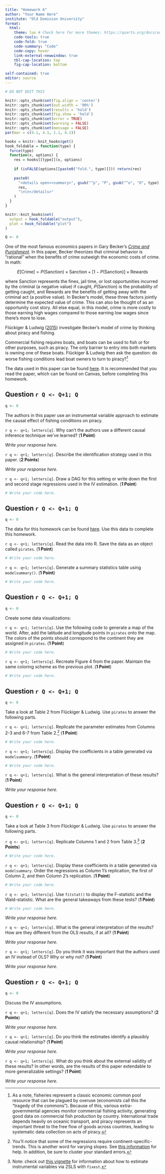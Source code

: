 ```yaml
---
title: "Homework 6"
author: "Your Name Here"
institute: "Old Dominion University"
format: 
  html:
    theme: lux # Check here for more themes: https://quarto.org/docs/output-formats/html-themes.html
    code-tools: true
    code-fold: true
    code-summary: "Code"
    code-copy: hover
    link-external-newwindow: true
    tbl-cap-location: top
    fig-cap-location: bottom

self-contained: true
editor: source
---
```


```r
# DO NOT EDIT THIS

knitr::opts_chunk$set(fig.align = 'center')
knitr::opts_chunk$set(out.width = '90%')
knitr::opts_chunk$set(results = 'hold')
knitr::opts_chunk$set(fig.show = 'hold')
knitr::opts_chunk$set(error = TRUE)
knitr::opts_chunk$set(warning = FALSE)
knitr::opts_chunk$set(message = FALSE)
par(mar = c(4.1, 4.1, 1.1, 4.1))

hooks = knitr::knit_hooks$get()
hook_foldable = function(type) {
  force(type)
  function(x, options) {
    res = hooks[[type]](x, options)
    
    if (isFALSE(options[[paste0("fold.", type)]])) return(res)
    
    paste0(
      "<details open><summary>", gsub("^p", "P", gsub("^o", "O", type)), "</summary>\n\n",
      res,
      "\n\n</details>"
    )
  }
}

knitr::knit_hooks$set(
  output = hook_foldable("output"),
  plot = hook_foldable("plot")
)

Q <- 0
```

One of the most famous economics papers in Gary Becker's [*Crime and Punishment*](https://www.nber.org/system/files/chapters/c3625/c3625.pdf).  In this paper, Becker theorizes that criminal behavior is "rational" when the benefits of crime outweigh the economic costs of crime.  In math:

$$E[\text{Crime}] = P(\text{Sanction})\times\text{Sanction} + [1-P(\text{Sanction})]\times\text{Rewards}$$

where $\text{Sanction}$ represents the fines, jail time, or lost opportunities incurred by the criminal (a negative value) if caught, $P(\text{Sanction})$ is the probability of getting caught, and $\text{Rewards}$ are the benefits of getting away with the criminal act (a positive value).  In Becker's model, these three factors jointly determine the expected value of crime.  This can also be thought of as an opportunity cost story. All else equal, in this model, crime is more costly to those earning high wages compared to those earning low wages since there's more to lose.

Flückiger \& Ludwig ([2015](https://doi.org/10.1016/j.jdeveco.2014.12.003)) investigate Becker's model of crime by thinking about piracy and fishing.

Commercial fishing requires boats, and boats can be used to fish or for other purposes, such as piracy.  The only barrier to entry into both markets is owning one of these boats.  Flückiger \& Ludwig then ask the question: do worse fishing conditions lead boat owners to turn to piracy?^[As a note, fisheries represent a classic economic common pool resource that can be plagued by overuse (economists call this the "tragedy of the commons").  Because of this, various extra-governmental agencies monitor commercial fishing activity, generating good data on commercial fish production by country. International trade depends heavily on oceanic transport, and piracy represents an important threat to the free flow of goods across countries, leading to systematic data collection on acts of piracy.]

The data used in this paper can be found [here](https://alexcardazzi.github.io/econ708/data/pirates.csv).  It is recommended that you read the paper, which can be found on Canvas, before completing this homework.

## Question `r Q <- Q+1; Q`

```r
q <- 0
```

The authors in this paper use an instrumental variable approach to estimate the causal effect of fishing conditions on piracy.

`r q <- q+1; letters[q]`. Why can't the authors use a different causal inference technique we've learned? (**1 Point**)

*Write your response here.*

`r q <- q+1; letters[q]`. Describe the identification strategy used in this paper. (**2 Points**)

*Write your response here.*

`r q <- q+1; letters[q]`. Draw a DAG for this setting or write down the first and second stage regressions used in the IV estimation. (**1 Point**)

```r
# Write your code here.
```



## Question `r Q <- Q+1; Q`

```r
q <- 0
```

The data for this homework can be found [here](https://alexcardazzi.github.io/econ708/data/pirates.csv).  Use this data to complete this homework.

`r q <- q+1; letters[q]`. Read the data into R.  Save the data as an object called `pirates`. (**1 Point**)

```r
# Write your code here.
```

`r q <- q+1; letters[q]`. Generate a summary statistics table using `modelsummary()`. (**1 Point**)

```r
# Write your code here.
```



## Question `r Q <- Q+1; Q`

```r
q <- 0
```

Create some data visualizations:

`r q <- q+1; letters[q]`. Use the following code to generate a map of the world.  After, add the latitude and longitude points in `pirates` onto the map.  The colors of the points should correspond to the continent they are assigned in `pirates`. (**1 Point**)

```r
# Write your code here.
```

`r q <- q+1; letters[q]`. Recreate Figure 4 from the paper.  Maintain the same coloring scheme as the previous plot. (**1 Point**)

```r
# Write your code here.
```



## Question `r Q <- Q+1; Q`

```r
q <- 0
```

Take a look at Table 2 from Flückiger \& Ludwig.  Use `pirates` to answer the following parts.

`r q <- q+1; letters[q]`. Replicate the parameter estimates from Columns 2-3 and 6-7 from Table 2.^[You'll notice that some of the regressions require continent-specific-trends.  This is another word for varying slopes.  See [this information](https://lrberge.github.io/fixest/articles/fixest_walkthrough.html#varying-slopes-fex) for help.  In addition, be sure to cluster your standard errors.] (**1 Point**)

```r
# Write your code here.
```

`r q <- q+1; letters[q]`. Display the coefficients in a table generated via `modelsummary`. (**1 Point**)

```r
# Write your code here.
```


`r q <- q+1; letters[q]`. What is the general interpretation of these results? (**1 Point**)

*Write your response here.*


## Question `r Q <- Q+1; Q`

```r
q <- 0
```

Take a look at Table 3 from Flückiger \& Ludwig.  Use `pirates` to answer the following parts.

`r q <- q+1; letters[q]`. Replicate Columns 1 and 2 from Table 3.^[Note: check out [this vignette](https://lrberge.github.io/fixest/articles/fixest_walkthrough.html#instrumental-variables) for information about how to estimate instrumental variables via 2SLS with `fixest`.] (**2 Points**)

```r
# Write your code here.
```


`r q <- q+1; letters[q]`. Display these coefficients in a table generated via `modelsummary`.  Order the regressions as Column 1's replication, the first of Column 2, and then Column 2's replication. (**1 Point**)

```r
# Write your code here.
```

`r q <- q+1; letters[q]`. Use `fitstat()` to display the F-statistic and the Wald-statistic.  What are the general takeaways from these tests? (**1 Point**)

```r
# Write your code here.
```

*Write your response here.*

`r q <- q+1; letters[q]`. What is the general interpretation of the results? How are they different from the OLS results, if at all? (**1 Point**)

*Write your response here.*

`r q <- q+1; letters[q]`. Do you think it was important that the authors used an IV instead of OLS? Why or why not? (**1 Point**)

*Write your response here.*



## Question `r Q <- Q+1; Q`

```r
q <- 0
```


Discuss the IV assumptions.

`r q <- q+1; letters[q]`. Does the IV satisfy the necessary assumptions? (**2 Points**)

*Write your response here.*

`r q <- q+1; letters[q]`. Do you think the estimates identify a plausibly causal relationship?  (**1 Point**)

*Write your response here.*

`r q <- q+1; letters[q]`. What do you think about the external validity of these results? In other words, are the results of this paper extendable to more generalizable settings? (**1 Point**)

*Write your response here.*

